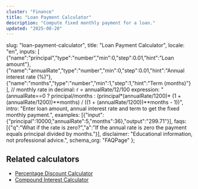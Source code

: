 ```yaml
---
cluster: "Finance"
title: "Loan Payment Calculator"
description: "Compute fixed monthly payment for a loan."
updated: "2025-08-20"
---
```



  slug: "loan-payment-calculator",
  title: "Loan Payment Calculator",
  locale: "en",
  inputs: [
    {"name":"principal","type":"number","min":0,"step":0.01,"hint":"Loan amount"},
    {"name":"annualRate","type":"number","min":0,"step":0.01,"hint":"Annual interest rate (%)"},
    {"name":"months","type":"number","min":1,"step":1,"hint":"Term (months)"}
  ],
  // monthly rate in decimal: r = annualRate/12/100
  expression: "(annualRate==0 ? principal/months : (principal*(annualRate/1200)* (1 + (annualRate/1200))**months) / ((1 + (annualRate/1200))**months - 1))",
  intro: "Enter loan amount, annual interest rate and term to get the fixed monthly payment.",
  examples: [{"input":{"principal":10000,"annualRate":5,"months":36},"output":"299.71"}],
  faqs: [{"q":"What if the rate is zero?","a":"If the annual rate is zero the payment equals principal divided by months."}],
  disclaimer: "Educational information, not professional advice.",
  schema_org: "FAQPage"
};

<BaseLayout title={schema.title} description={schema.description}>
  <Calculator schema={schema} />

  <section class="mt-8">
    <h2>Related calculators</h2>
    <ul>
      <li><a href="/calculators/percentage-discount-calculator/">Percentage Discount Calculator</a></li>
      <li><a href="/calculators/compound-interest-calculator/">Compound Interest Calculator</a></li>
    </ul>
  </section>
</BaseLayout>
